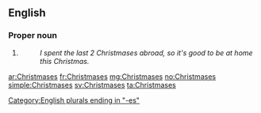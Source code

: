 ==English==

===Proper noun===
{{head|en|plural}}

# {{plural of|Christmas|lang=en}}
#: ''I spent the last 2 Christmases abroad, so it's good to be at home this Christmas.''

[[Category:English plurals ending in "-es"]]

[[ar:Christmases]]
[[fr:Christmases]]
[[mg:Christmases]]
[[no:Christmases]]
[[simple:Christmases]]
[[sv:Christmases]]
[[ta:Christmases]]